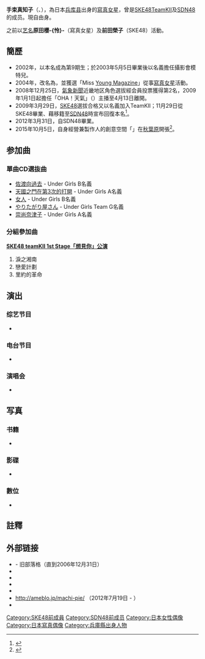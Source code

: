 {{Infobox model
| name          = 手束真知子
| foreign_name =
| romaji = Tezuka Machiko
| nick_name  = {{lang|ja|まっちぃ}}（[[制服向上委員會|制服向上委員會]]時代、[[SDN48|SDN48]]）<br />{{lang|ja|まぁちゃん}}（SDN48）<br />{{lang|ja|おーれい}}（原田櫻-{怜}-時代）
| image         = 
| image_size    = 
| caption       = 
| birth_name    = {{lang|ja|手束 真知子［てづか まちこ］}}
| birth_date    = {{Birth date and age|1986|2|25}}
| birth_place   = {{JPN}}[[兵庫縣|兵庫縣]]
| death_date    = 
| death_place   = 
| English_name=Machiko Tezuka 
| other_name   = {{lang|ja|まちこ<br />原田 桜怜［はらだ おうれい］}} 
| occupation    = [[寫真偶像|寫真偶像]]、[[女藝人|女藝人]]
| nationality   = {{JPN}}
| ethnicity     = 
| blood_type    = [[B型|B型]]
| height        =2004年：{{height|m=1.58}}<HR>2009年：{{height|m=1.54}}<ref>{{Twitter status|machi_pie|656864550386438145|{{lang|ja|【自己紹介】1986.02.25 (29歳)}}|手束真知子|2015-10-22|language=ja}}</ref><ref>2015年9月22日号《FLASH》記載身高155公分。</ref>
| hair_color    = 
| eye_color     = 
| measurements  = 2004年：97 - 60 - 88 - J<HR> 2006年：114 - 60 - 88 - J<ref>{{lang|ja|[http://www.sponichi.co.jp/gravure/special/ir_haradaorei/20060608top.html 原田桜怜「日本オーレ！」]. Sponichi Annex ([[體育日本|スポーツニッポン新聞社]])}}. 2006-06-10 {{ja}}.</ref><ref>{{Twitter status|machi_pie|584304630969999360|{{lang|ja|wikiに私のバストが114cmって書いてあるの、修正したい}}|手束真知子|2015-04-04|language=ja}}</ref><HR>2008年：94 - 58 - 84 - J<HR>2009年：88 - 62 - 88 - G<ref>{{Cite web|script-title=ja:メンバー情報：前田栄子 |date= |url=http://www.ske48.co.jp/memberinfo/profile.php?id=maeda_eiko |accessdate= |publisher=[[SKE48|SKE48]] |archiveurl=https://web.archive.org/web/20090919004509/http://www.ske48.co.jp/memberinfo/profile.php?id=maeda_eiko |archivedate=2009-09-19 |language=ja |deadurl=yes }}</ref><HR>2015年：91 - 58 - 84 - G<ref>{{Twitter status|machi_pie|584305045375623168|{{lang|ja|正しいスリーサイズは91.58.84です。}}|手束真知子|2015-04-04|language=ja}}</ref>
| weight        = 
| dress_size    = <!-- 女裝尺碼 -->
| collar        = <!-- 男裝領碼 -->
| suit          = <!-- 男裝尺碼 -->
| shoe_size     = 23公分
| education     = 
| agency        = FITONE→PYTHAGORAS PROMOTION→[[AKS|AKS]]→[[自由職業|自由職業]]
| spouse        = <!-- 配偶 {{marriage|name|start|end}} -->
| relatives     = 
| website       = <!--{{URL|website}} -->
|module={{藝人|embed=yes
|姓名 = 
|類型 = 女艺人
|圖片 = 
|圖片尺寸 = 
|圖片簡介 = 
|本名 =
|外文名 =
|外文 =  
|羅馬拼音 = 
|英文名 = 
|暱稱 = {{lang|ja|えーこ}}（[[SKE48|SKE48]]時代）
|其他藝名 =  {{lang|ja|前田 栄子［まえだ えいこ］}}
|國籍 = 
|出生日期 = 
|出生地點 = 
|逝世日期 = 
|逝世地點 = 
|職業 = 
|語言 = 
|教育程度 = 
|宗教信仰 =
|配偶 = 
|兒女 = 
|父母 = 
|音樂類型 = 
|演奏樂器 = 
|出身地 = 
|出道作 = 
|出道日期 = 2002年
|代表作 = 
|活躍年代 = 
|唱片公司 = 
|經紀公司 =
|網站 = 
|相關團體 = 
|獎項 = 
|IMDb = 
|現任成員 = 
|過往成員 = [[SKE48|SKE48]]、[[SDN48|SDN48]]
}}
}}
'''手束真知子'''（{{lang-ja|手束 真知子}}、{{bd|1986年|2月25日|catIdx=Tezuka Machiko}}），為日本[[兵库县|兵库县]]出身的[[寫真女星|寫真女星]]，曾是[[SKE48|SKE48]]TeamKII及[[SDN48|SDN48]]的成员。現自由身。

之前以[[艺名|艺名]]'''原田櫻-{怜}-'''（寫真女星）及'''前田榮子'''（SKE48）活動。

== 簡歷 ==
* 2002年，以本名{{nihongo|'''手束真知子'''|手束 真知子}}成為{{link-ja|制服向上委員会|制服向上委員会}}第9期生；於2003年5月5日畢業後以'''{{lang|ja|まちこ}}'''名義擔任攝影會模特兒。
* 2004年，改名為{{nihongo|'''原田櫻-{怜}-'''|原田 桜怜}}，並獲選「Miss [[週刊Young_Magazine|Young Magazine]]」從事[[寫真女星|寫真女星]]活動。
* 2008年12月25日，[[氣象新聞公司|氣象新聞]]近畿地区角色選拔經会員投票獲得第2名，2009年1月1日起擔任「OHA！天氣」（{{lang|ja|おは天}}）主播至4月13日離開。
* 2009年3月29日，[[SKE48|SKE48]]選拔合格又以{{nihongo|'''前田榮子'''|前田 栄子}}名義加入TeamKII；11月29日從SKE48畢業、藉移籍至[[SDN48|SDN48]]時宣布回復本名<ref>{{cite web |url=http://ameblo.jp/sdn48official/entry-10408083914.html |script-title=ja:前田栄子 |date=2009-12-10 |publisher={{lang|ja|SDN48公式ブログ}} |accessdate=2011-07-09 |language=ja |archive-date=2011-11-05 |archive-url=https://web.archive.org/web/20111105100826/http://ameblo.jp/sdn48official/entry-10408083914.html |dead-url=no }}</ref>。
* 2012年3月31日，自SDN48畢業。
* 2015年10月5日，自身經營兼製作人的創意空間「{{lang|ja|発掘！グラドル文化祭}}」在[[秋葉原|秋葉原]]開張<ref>{{Cite news |script-title=ja:毎日が文化祭! 手束真知子がグラドルを集めたお店を秋葉原にオープン |newspaper=GirlsNews |date=2015-10-02 |url=http://girlsnews.tv/unit/248338 |accessdate=2015-10-11 |language=ja |archive-date=2015-10-07 |archive-url=https://web.archive.org/web/20151007004437/http://www.girlsnews.tv/unit/248338 |dead-url=no }}</ref>。

== 参加曲 ==
=== 單曲CD選抜曲 ===
* [[GAGAGA|佐渡向過去]] - Under Girls B名義
* [[請給我愛|天國之門在第3次的打開]] - Under Girls A名義
* [[MIN·MIN·MIN|女人]] - Under Girls B名義
* [[在麻布十番勸說_duet_with_Monta_Mino|やりたがり屋さん]] - Under Girls Team G名義
* [[毫不認輸Congratulation|崇尚奈津子]] - Under Girls A名義

=== 分組參加曲 ===
'''[[TeamA_2nd_Stage「想见你」#SKE48_teamKII_1st_Stage「想見你」公演|SKE48 teamKII 1st Stage「想見你」公演]]'''
# 淚之湘南
# 戀愛計劃
# 里約的革命

== 演出 ==
=== 综艺节目 ===
* {{lang|ja|[[ミンナのテレビ|ミンナのテレビ]]（2005年4月13日 - 9月28日、[[日本電視台|日本電視台]]）
* [[グラビアの美少女|グラビアの美少女]]（[[MONDO21|MONDO21]]）}}

=== 电台节目 ===
* {{lang|ja|[[よしもとオンライン大阪_よしもと○○同好会|よしもとオンライン大阪 よしもと○○同好会]]（2009年11月、[[MBSラジオ|MBSラジオ]]）月曜日11月アシスタント}}

=== 演唱会 ===
* {{lang|ja|[[「神公演予定」*_諸般の事情により、神公演にならない場合もありますので、ご了承ください。|「神公演予定」* 諸般の事情により、神公演にならない場合もありますので、ご了承ください。]]（2009年4月25日、[[NHKホール|NHKホール]]）
* [[SKE48_劇場外コンサート「初めての課外授業」|SKE48 劇場外コンサート「初めての課外授業」]]（2009年5月24日、[[ボトムライン|ボトムライン]]）
* [[SKE48結成1周年記念公演「天下を取るぜ!!」|SKE48結成1周年記念公演「天下を取るぜ!!」]]（2009年7月30日、[[CLUB_DIAMOND_HALL|名古屋クラブダイアモンドホール]]）
* [[AKB48_リクエストアワーセットリストベスト100_2010_with_アメーバピグ|AKB48 リクエストアワーセットリストベスト100 2010 with アメーバピグ]]（2010年1月24日：孤独のランナー、[[SHIBUYA-AX|SHIBUYA-AX]]）}}

== 写真 ==
=== 书籍 ===
* {{lang|ja|VANILLA au lait 原田桜怜写真集（2004年3月25日、[[音楽専科社|音楽専科社]]） ISBN 4-87279-150-9 撮影：木村智哉
* 珠玉 原田桜怜写真集（2006年4月24日、[[彩文館出版|彩文館出版]]）  ISBN 4-7756-0127-X 撮影：加納典譲
* 手束真知子写真集 『たおやめ』（2015年10月9日、[[双葉社|双葉社]]）  ISBN 978-4-575-30948-5 撮影：笠井爾示}}

=== 影碟 ===
* {{lang|ja|J（2004年6月25日、[[Japan_Home_Video|Japan Home Video]]）
* ミスマガジン2004 原田桜怜（2004年10月21日、[[VAP|VAP]]）
* JUMBO（2005年5月20日、[[竹書房|竹書房]]）
* 豊麗（2005年8月26日、Japan Home Video）
* Glamorous Journey（2005年11月25日、[[For-side.com|For-side.com]]）
* オーレイ∞無限大（2006年5月20日、Line Communications）
* Beauty Heroine（2006年8月25日、For-side.com）
* Carnival（2006年11月24日、For-side.com）
* With you 原田桜怜（2007年3月31日）}}

=== 數位 ===
* {{lang|ja|
* 月刊 手束真知子×松井康一郎 vol.01（2013年5月13日、Mファクトリー）
* 月刊 手束真知子×松井康一郎 vol.02（2013年6月1日、Mファクトリー）
* 本当にデカップ 「今夜は…、どう？」 原田桜怜 デジタル写真集（2015年6月12日、デジタル・クライス）}}

== 註釋 ==
{{reflist|2}}

== 外部链接 ==
* [https://web.archive.org/web/20100727224136/http://girls-record.jp/diary/harada/ {{lang|ja|原田桜怜 DIARY}}] - 旧部落格（直到2006年12月31日）
* {{lang|ja|桜怜の「本音聞かせてクレ!!〜ぃぃんだょ、グリーンだよ♪〜」}}{{deadlink|url=http://harada.blog.players.tv/}}
* {{lang|ja|The 桜怜}}{{deadlink|url=http://idol.blogzine.jp/ourei/}}
* {{lang|ja|桜怜ブログ→原田桜怜公式ブログ~桜怜の元気予報~}}{{deadlink|url=http://ameblo.jp/ourei-net/}}
* {{Twitter|machi_pie}}
* http://ameblo.jp/machi-pie/ {{Wayback|url=http://ameblo.jp/machi-pie/ |date=20151101032943 }} （2012年7月19日 - ）
* [https://web.archive.org/web/20160109162916/http://guradorubunkasai.com/ {{lang|ja|発掘！グラドル文化祭}}]

{{SDN48}}
{{SKE48}}

{{DEFAULTSORT:Tezuka Machiko}}

[[Category:SKE48前成員|Category:SKE48前成員]]
[[Category:SDN48前成员|Category:SDN48前成员]]
[[Category:日本女性偶像|Category:日本女性偶像]]
[[Category:日本寫真偶像|Category:日本寫真偶像]]
[[Category:兵庫縣出身人物|Category:兵庫縣出身人物]]